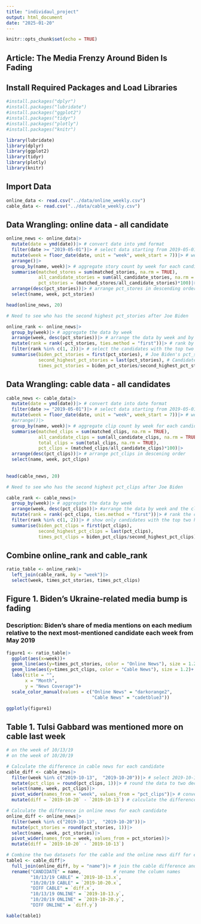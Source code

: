 ```yaml
---
title: "individaul_project"
output: html_document
date: "2025-01-20"
---
```


```r
knitr::opts_chunk$set(echo = TRUE)
```
## Article: The Media Frenzy Around Biden Is Fading

## Install Required Packages and Load Libraries
```r
#install.packages("dplyr")
#install.packages("lubridate")
#install.packages("ggplot2")
#install.packages("tidyr")
#install.packages("plotly")
#install.packages("knitr")

library(lubridate)
library(dplyr)
library(ggplot2)
library(tidyr)
library(plotly)
library(knitr)
```

## Import Data
```r
online_data <- read.csv("../data/online_weekly.csv")
cable_data <- read.csv("../data/cable_weekly.csv")
```
## Data Wrangling: online data - all candidate
```r
online_news <- online_data|>
  mutate(date = ymd(date))|> # convert date into ymd format
  filter(date >= "2019-05-01")|> # select data starting from 2019-05-01 as shown in the original figure 
  mutate(week = floor_date(date, unit = "week", week_start = 7))|> # week starts from Sunday
  arrange()|>
  group_by(name, week)|> # aggregate story count by week for each candidate
  summarise(matched_stores = sum(matched_stories, na.rm = TRUE),
            all_candidate_stories = sum(all_candidate_stories, na.rm = TRUE),
            pct_stories = (matched_stores/all_candidate_stories)*100)|>
  arrange(desc(pct_stories))|> # arrange pct_stores in descending order
  select(name, week, pct_stories)

head(online_news, 20)
```
```r
# Need to see who has the second highest pct_stories after Joe Biden

online_rank <- online_news|>
  group_by(week)|> # aggregate the data by week
  arrange(week, desc(pct_stories))|> # arrange the data by week and by pct_stories in descending order
  mutate(rank = rank(-pct_stories, ties.method = "first"))|> # rank by pct_stories for each candidate
  filter(rank %in% c(1, 2))|> # select the candidates with the top two highest pct_stories
  summarise(biden_pct_stories = first(pct_stories), # Joe Biden's pct_stories
            second_highest_pct_stories = last(pct_stories), # Candidate with the second highest pct_stories
            times_pct_stories = biden_pct_stories/second_highest_pct_stories) # ratio of Biden's pct_stories/ second rank's
```

## Data Wrangling: cable data - all candidates
```r
cable_news <- cable_data|>
  mutate(date = ymd(date))|> # convert date into date format
  filter(date >= "2019-05-01")|> # select data starting from 2019-05-01
  mutate(week = floor_date(date, unit = "week", week_start = 7))|> # week starts from Sunday
  #arrange()|>
  group_by(name, week)|> # aggregate clip count by week for each candidate
  summarise(matched_clips = sum(matched_clips, na.rm = TRUE),
            all_candidate_clips = sum(all_candidate_clips, na.rm = TRUE),
            total_clips = sum(total_clips, na.rm = TRUE),
            pct_clips = (matched_clips/all_candidate_clips)*100)|>
  arrange(desc(pct_clips))|> # arrange pct_clips in descening order
  select(name, week, pct_clips)
  
  
head(cable_news, 20)
```

```r
# Need to see who has the second highest pct_clips after Joe Biden

cable_rank <- cable_news|>
  group_by(week)|> # aggregate the data by week
  arrange(week, desc(pct_clips))|> #arrange the data by week and the clip count in descening order
  mutate(rank = rank(-pct_clips, ties.method = "first"))|> # rank the candidate by pct_clips 
  filter(rank %in% c(1, 2))|> # show only candidates with the top two highest pct_clips 
  summarise(biden_pct_clips = first(pct_clips),
            second_highest_pct_clips = last(pct_clips),
            times_pct_clips = biden_pct_clips/second_highest_pct_clips)
```

## Combine online_rank and cable_rank
```r
ratio_table <- online_rank|>
  left_join(cable_rank, by = "week")|>
  select(week, times_pct_stories, times_pct_clips)
```

## Figure 1. Biden's Ukraine-related media bump is fading
### Description: Biden's share of media mentions on each medium relative to the next most-mentioned candidate each week from May 2019
```r
figure1 <- ratio_table|>
  ggplot(aes(x=week))+
  geom_line(aes(y=times_pct_stories, color = "Online News"), size = 1.2)+
  geom_line(aes(y=times_pct_clips, color = "Cable News"), size = 1.2)+
  labs(title = "",
       x = "Month",
       y = "News Coverage")+
  scale_color_manual(values = c("Online News" = "darkorange2",
                                "Cable News" = "cadetblue3"))

ggplotly(figure1)
```

## Table 1. Tulsi Gabbard was mentioned more on cable last week
```r
# on the week of 10/13/19
# on the week of 10/20/19

# Calculate the difference in cable news for each candidate
cable_diff <- cable_news|>
  filter(week %in% c("2019-10-13",  "2019-10-20"))|> # select 2019-10-13 and 2019-10-20 as the original Table
  mutate(pct_clips = round(pct_clips, 1))|> # round the data to two decimal places
  select(name, week, pct_clips)|>
  pivot_wider(names_from = "week", values_from = "pct_clips")|> # convert data frame for calculating the difference
  mutate(diff = `2019-10-20` - `2019-10-13`) # calculate the difference

# Calculate the difference in online news for each candidate
online_diff <- online_news|>
  filter(week %in% c("2019-10-13",  "2019-10-20"))|>
  mutate(pct_stories = round(pct_stories, 1))|>
  select(name, week, pct_stories)|>
  pivot_wider(names_from = week, values_from = pct_stories)|>
  mutate(diff = `2019-10-20` - `2019-10-13`)
```

```r
# Combine the two datasets for the cable and the online news diff for each candidate
table1 <- cable_diff|>
  full_join(online_diff, by = "name")|> # join the cable difference and online difference datasets
  rename("CANDIDATE" = name,            # rename the column names
         "10/13/19 CABLE" = `2019-10-13.x`,
         "10/20/19 CABLE" = `2019-10-20.x`,
         "DIFF CABLE" = `diff.x`,
         "10/13/19 ONLINE" = `2019-10-13.y`,
         "10/20/19 ONLINE" = `2019-10-20.y`,
         "DIFF ONLINE" = `diff.y`)

kable(table1)
```

